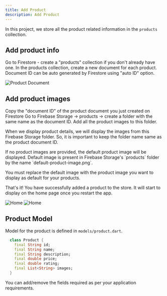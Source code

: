 ```yaml
--- 
title: Add Product
description: Add Product
---
```



In this project, we store all the product related information in the `products` collection. 

## Add product info
Go to Firestore - create a "products" collection if you don't already have one. In the products collection, create a new document for each product. Document ID can be auto generated by Firestore using "auto ID" option.

<Image src={productDocument} alt="Product Document" />

## Add product images
Copy the "document ID" of the product document you just created on Firestore
Go to Firebase Storage -> products -> create a folder with the same name as the document ID. Add all the product images to this folder.

When we display product details, we will display the images from this Firebase Storage folder. So, it is important to keep the folder name same as the product document ID.

<Aside>
  If no product images are provided, the default product image will be displayed. Default image is present in Firebase Storage's `products` folder by the name `default-product-image.png`.

  You must replace the default image with the product image you want to display as default for your products.
</Aside>

That's it! You have successfully added a product to the store. It will start to display on the home page once you restart the app.

<div style={{ display: 'flex', justifyContent: 'space-between', alignItems: 'center' }}>
    <Image src={homeLight} style={{ maxWidth: '48%' }} alt="Home" />
    <Image src={homeDark} style={{ maxWidth: '48%' }} alt="Home" />
</div>

## Product Model
Model for the product is defined in `models/product.dart`.

```dart
  class Product {
    final String id;
    final String name;
    final String description;
    final double price;
    final double rating;
    final List<String> images;
  }
```

You can add/remove the fields required as per your application requirements.
